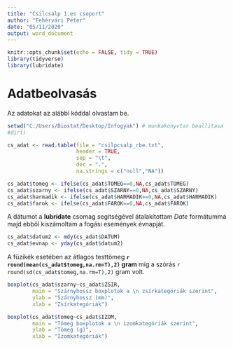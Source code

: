 ```yaml
---
title: "Csilcsalp 1.es csoport"
author: "Fehérvári Péter"
date: "05/11/2020"
output: word_document
---
```


```r
knitr::opts_chunk$set(echo = FALSE, tidy = TRUE)
library(tidyverse)
library(lubridate)
```

# Adatbeolvasás

Az adatokat az alábbi kóddal olvastam be. 

```r
setwd("C:/Users/Biostat/Desktop/Infogyak") # munkakonyvtar beallitasa
#dir()

cs_adat <- read.table(file = "csilpcsalp_rbe.txt",
                      header = TRUE,
                      sep = "\t",
                      dec = ".",
                      na.strings = c("null","NA"))

cs_adat$tomeg <- ifelse(cs_adat$TOMEG==0,NA,cs_adat$TOMEG)
cs_adat$szarny <- ifelse(cs_adat$SZARNY==0,NA,cs_adat$SZARNY)
cs_adat$harmadik <- ifelse(cs_adat$HARMADIK==0,NA,cs_adat$HARMADIK)
cs_adat$farok <- ifelse(cs_adat$FAROK==0,NA,cs_adat$FAROK)

```

A dátumot a **lubridate** csomag segítségével átalakítottam *Date* formátummá majd ebből kiszámoltam a fogási események évnapját.

```r
cs_adat$datum2 <- mdy(cs_adat$DATUM)
cs_adat$evnap <- yday(cs_adat$datum2)
```

A füzikék esetében az átlagos testtömeg **`r round(mean(cs_adat$tomeg,na.rm=T),2)` gram** míg a szórás `r round(sd(cs_adat$tomeg,na.rm=T),2)` gram volt.

```r
boxplot(cs_adat$szarny~cs_adat$ZSIR,
        main = "Szárnyhossz boxplotok a \n zsírkategóriák szerint",
        ylab = "Szárnyhossz (mm)",
        xlab = "Zsírkategóriák")

boxplot(cs_adat$tomeg~cs_adat$IZOM,
        main = "Tömeg boxplotok a \n izomkategóriák szerint",
        ylab = "Tömeg (g)",
        xlab = "Izomkategóriák")
```




